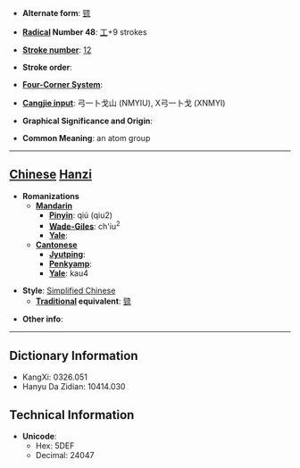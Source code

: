 * '''Alternate form''': [[巰]]

* '''[[Wiktionary:Chinese radical index| Radical]] Number 48''': [[Wiktionary:Chinese radical index 工|工]]+9 strokes

* '''[[Wiktionary:Chinese total strokes index|Stroke number]]''': [[Wiktionary:Chinese total strokes index 12|12]]

* '''Stroke order''': 

* '''[[Wiktionary:Chinese four corner index|Four-Corner System]]''': 

* '''[[Wiktionary:Chinese Cangjie index|Cangjie input]]''': 弓一卜戈山 (NMYIU), X弓一卜戈 (XNMYI)

* '''Graphical Significance and Origin''': 

* '''Common Meaning''': an atom group

----

== [[Chinese]] [[Hanzi]] ==

* '''Romanizations'''
** '''[[Mandarin]]'''
*** '''[[Pinyin]]''': qiú (qiu2)
*** '''[[Wade-Giles]]''': ch'iu<sup>2</sup>
*** '''[[Yale]]''': 
** '''[[Cantonese]]'''
*** '''[[Jyutping]]''':
*** '''[[Penkyamp]]''': 
*** '''[[Yale]]''': kau4

* '''Style''': [[Simplified Chinese]] 
** '''[[Traditional Chinese|Traditional]] equivalent''': [[巰]]

* '''Other info''': 

----

== Dictionary Information ==

* KangXi: 0326.051
* Hanyu Da Zidian: 10414.030

== Technical Information ==

* '''Unicode''':
** Hex: 5DEF
** Decimal: 24047
